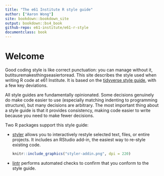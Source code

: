 ```yaml
--- 
title: "The e61 Institute R style guide"
author: ["Aaron Wong"]
site: bookdown::bookdown_site
output: bookdown::bs4_book
github-repo: e61-institute/e61-r-style
documentclass: book
---
```


# Welcome {-}

Good coding style is like correct punctuation: you can manage without it, butitsuremakesthingseasiertoread. This site describes the style used when writing R code at e61 Institute. It is based on the [tidyverse style guide](https://style.tidyverse.org/), with a few key deviations.

All style guides are fundamentally opinionated. Some decisions genuinely do make code easier to use (especially matching indenting to programming structure), but many decisions are arbitrary. The most important thing about a style guide is that it provides consistency, making code easier to write because you need to make fewer decisions.

Two R packages support this style guide:

*   [styler](http://styler.r-lib.org) allows you to interactively restyle
    selected text, files, or entire projects. It includes an RStudio add-in,
    the easiest way to re-style existing code.
    
    ```r
    knitr::include_graphics("styler-addin.png", dpi = 220)
    ```

    
*   [lintr](https://github.com/jimhester/lintr) performs automated checks
    to confirm that you conform to the style guide.
